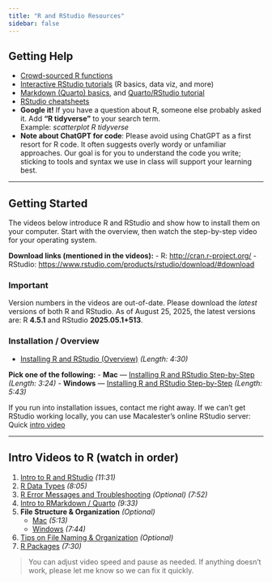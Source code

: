 ```yaml
---
title: "R and RStudio Resources"
sidebar: false
---
```


## Getting Help

- [Crowd-sourced R functions](https://docs.google.com/document/d/1ziidS98vvWUepaV5NypuPvLuko6rxBdm/edit#heading=h.m021w4b7p4ld)
- [Interactive RStudio tutorials](https://posit.cloud/learn/recipes>) (R basics, data viz, and more)
- [Markdown (Quarto) basics](https://quarto.org/docs/authoring/markdown-basics.html), and [Quarto/RStudio tutorial](https://quarto.org/docs/get-started/hello/rstudio.html)
- [RStudio cheatsheets](https://posit.co/resources/cheatsheets/)
- **Google it!** If you have a question about R, someone else probably asked it. Add **“R tidyverse”** to your search term.  
  Example: *scatterplot R tidyverse*
- **Note about ChatGPT for code**: Please avoid using ChatGPT as a first resort for R code. It often suggests overly wordy or unfamiliar approaches. Our goal is for you to understand the code you write; sticking to tools and syntax we use in class will support your learning best.

---

## Getting Started

The videos below introduce R and RStudio and show how to install them on your computer. Start with the overview, then watch the step-by-step video for your operating system.

**Download links (mentioned in the videos):**
- R: <http://cran.r-project.org/>
- RStudio: <https://www.rstudio.com/products/rstudio/download/#download>

::: {.callout-warning}
### Important
Version numbers in the videos are out-of-date. Please download the *latest* versions of both R and RStudio. As of August 25, 2025, the latest versions are: R **4.5.1** and RStudio **2025.05.1+513**.  
:::

### Installation / Overview
- [Installing R and RStudio (Overview)](https://macalester.voicethread.com/myvoice/thread/14887343/92882995/114212168) *(Length: 4:30)*

**Pick one of the following:**
- **Mac** — [Installing R and RStudio Step-by-Step](https://macalester.voicethread.com/myvoice/thread/14888052/92891524/85083698) *(Length: 3:24)*
- **Windows** — [Installing R and RStudio Step-by-Step](https://macalester.voicethread.com/myvoice/thread/14888016/92890901/100587959) *(Length: 5:43)*

If you run into installation issues, contact me right away. If we can’t get RStudio working locally, you can use Macalester’s online RStudio server:  
Quick [intro video](https://macalester.voicethread.com/myvoice/thread/15290619/95572970)

---

## Intro Videos to R (watch in order)

1. [Intro to R and RStudio](https://macalester.voicethread.com/myvoice/thread/14926835/93215217/100735614) *(11:31)*
2. [R Data Types](https://macalester.voicethread.com/myvoice/thread/14892092/92922936) *(8:05)*
3. [R Error Messages and Troubleshooting](https://macalester.voicethread.com/myvoice/thread/14892352/92925398) *(Optional)* *(7:52)*
4. [Intro to RMarkdown / Quarto](https://macalester.voicethread.com/myvoice/thread/14926848/93215300) *(9:33)*
5. **File Structure & Organization** *(Optional)*  
   - [Mac](https://macalester.voicethread.com/myvoice/thread/14893131/92931979) *(5:13)*
   - [Windows](https://macalester.voicethread.com/myvoice/thread/14927116/93217825/85339822) *(7:44)*
6. [Tips on File Naming & Organization](https://djnavarro.net/slides-project-structure/#1) *(Optional)*
7. [R Packages](https://macalester.voicethread.com/myvoice/thread/14893302/92933584) *(7:30)*

> You can adjust video speed and pause as needed. If anything doesn’t work, please let me know so we can fix it quickly.
